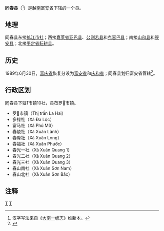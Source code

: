 {{Infobox Settlement
|name                   = 同春县
|settlement_type        = 县
|official_name          = 
|other_name             = 
|native_name            = {{lang|vi|Huyện Đồng Xuân}}
|nickname               = 
|motto                  = 
|image_skyline          = 
|imagesize              = 
|image_caption          = 
|image_flag             = 
|flag_size              = 
|image_seal             = 
|seal_size              = 
|image_shield           = 
|shield_size            = 
|image_blank_emblem     = 
|blank_emblem_size      = 
|image_map              = {{Infobox mapframe|frame-width=250|zoom=10}}
|mapsize                = 
|map_caption            = 
|image_map1             = LocationVietnamPhuYenDongXuan.png
|mapsize1               = 
|map_caption1           = 同春县在富安省的位置
|pushpin_map            = Vietnam
|pushpin_label_position = bottom
|pushpin_map_caption    = 同春县在越南的位置
|pushpin_map1           = 
|pushpin_label_position1= 
|pushpin_map_caption1   = 
|subdivision_type       = 国家
|subdivision_name       = {{flag|Vietnam}}
|subdivision_type1      = [[越南行政区划|省]]
|subdivision_name1      = [[富安省|富安省]]
|subdivision_type2      = 行政区划
|subdivision_name2      = 1市镇10社
|subdivision_type3      = 
|subdivision_name3      = 
|seat_type              = 县莅
|seat                   = {{link-vi|罗𠄩市镇|La Hai}}
|government_type        = 
|leader_title           = 
|leader_name            = 
|leader_title1          = 
|leader_name1           = 
|established_title      = 
|established_date       = 
|area_magnitude         = 
|unit_pref              = 
|area_footnotes         = 
|area_total_km2         = 543.82
|area_land_km2          = 
|area_water_km2         = 
|area_water_percent     = 
|area_urban_km2         = 
|area_metro_km2         = 
|population_as_of       = 2009年
|population_footnotes   = 
|population_note        = 
|population_total       = 101932
|population_density_km2 = auto
|population_metro             = 
|population_density_metro_km2 = 
|population_urban             = 
|population_density_urban_km2 = 
|timezone               = [[越南标准时间|越南标准时间]]
|utc_offset             = +7
|elevation_footnotes    = 
|elevation_m            = 
|coor_type              = 
|coordinates            = 
|postal_code_type       = 
|postal_code            = 
|area_code              = 
|website                = [https://dongxuan.phuyen.gov.vn 同春县电子信息门户网站]
|footnotes              = 
}}
'''同春县'''（{{vie|v='''Huyện Đồng Xuân'''|hn=縣同春}}<ref>汉字写法来自《[[大南一统志|大南一统志]]》维新本。</ref>）是[[越南|越南]][[富安省|富安省]]下辖的一个县。

==地理==
同春县东接[[虬江市社|虬江市社]]；西接[[嘉莱省|嘉莱省]][[亚巴县|亚巴县]]、[[公则若县|公则若县]]和[[克容巴县|克容巴县]]；南接[[山和县|山和县]]和[[绥安县|绥安县]]；北接[[平定省|平定省]][[耘耕县|耘耕县]]。

==历史==
1989年6月30日，[[富庆省|富庆省]]恢复分设为[[富安省|富安省]]和[[庆和省|庆和省]]；同春县划归富安省管辖<ref>{{Cite web |url=https://thuvienphapluat.vn/van-ban/Bo-may-hanh-chinh/Nghi-quyet-phan-vach-dai-gioi-hanh-chinh-cua-cac-tinh-Nghia-Binh-Phu-Khanh-va-Binh-Tri-Thien-42792.aspx |title=Nghị quyết về việc phân vạch đại giới hành chính của các tỉnh Nghĩa Bình, Phú Khánh và Bình Trị Thiên do Quốc hội ban hành |accessdate=2020-04-29 |archive-date=2020-04-15 |archive-url=https://web.archive.org/web/20200415221120/https://thuvienphapluat.vn/van-ban/Bo-may-hanh-chinh/Nghi-quyet-phan-vach-dai-gioi-hanh-chinh-cua-cac-tinh-Nghia-Binh-Phu-Khanh-va-Binh-Tri-Thien-42792.aspx |dead-url=no }}</ref>。

==行政区划==
同春县下辖1市镇10社，县莅罗𠄩市镇。
*罗𠄩市镇（Thị trấn La Hai）
*多禄社（Xã Đa Lộc）
*富马社（Xã Phú Mỡ）
*春陵社（Xã Xuân Lãnh）
*春隆社（Xã Xuân Long）
*春福社（Xã Xuân Phước）
*春光一社（Xã Xuân Quang 1）
*春光二社（Xã Xuân Quang 2）
*春光三社（Xã Xuân Quang 3）
*春山南社（Xã Xuân Sơn Nam）
*春山北社（Xã Xuân Sơn Bắc）

==注释==
{{reflist}}
{{富安省行政区划}}
{{越南南中部之县市镇区域划分}}

[[Category:富安省|T]]
[[Category:越南县份|T]]